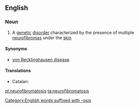 ==English==
{{wikipedia}}

===Noun===
{{en-noun|neurofibromatoses}}

# {{medicine}} A [[genetic]] [[disorder]] characterized by the presence of multiple [[neurofibroma]]s under the [[skin]]

====Synonyms====
* [[von Recklinghausen disease]]

====Translations====
{{trans-top|genetic disorder}}
* Catalan: {{t|ca|neurofibromatosi|f}}
{{trans-mid}}
{{trans-bottom}}

[[Category:English words suffixed with -osis]]

[[pl:neurofibromatosis]]
[[ta:neurofibromatosis]]